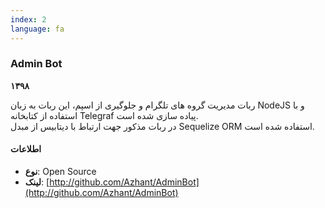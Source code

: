 ```yaml
---
index: 2
language: fa
---
```


### Admin Bot

**۱۳۹۸**

ربات مدیریت گروه های تلگرام و جلوگیری از اسپم، این ربات به زبان NodeJS و با استفاده از کتابخانه Telegraf پیاده سازی شده است. <br />
در ربات مذکور جهت ارتباط با دیتابیس از مبدل Sequelize ORM استفاده شده است.

#### اطلاعات

-   **نوع**: Open Source
-   **لینک**: [http://github.com/Azhant/AdminBot](http://github.com/Azhant/AdminBot)
